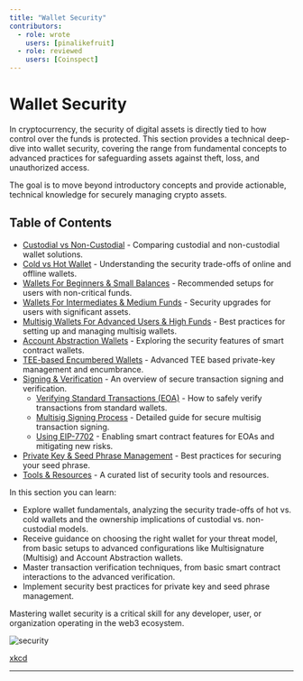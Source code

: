 ```yaml
---
title: "Wallet Security"
contributors:
  - role: wrote
    users: [pinalikefruit]
  - role: reviewed
    users: [Coinspect]
---
```



<TagProvider>
<TagFilter />

# Wallet Security

<TagList tags={frontmatter.tags} />
<AttributionList contributors={frontmatter.contributors} />

In cryptocurrency, the security of digital assets is directly tied to how control over the funds is protected. This
section provides a technical deep-dive into wallet security, covering the range from fundamental concepts to advanced
practices for safeguarding assets against theft, loss, and unauthorized access.

The goal is to move beyond introductory concepts and provide actionable, technical knowledge for securely managing
crypto assets.

## Table of Contents

- [Custodial vs Non-Custodial](/wallet-security/custodial-vs-non-custodial) - Comparing custodial and non-custodial
wallet solutions.
- [Cold vs Hot Wallet](/wallet-security/cold-vs-hot-wallet) - Understanding the security trade-offs of online and
offline wallets.
- [Wallets For Beginners & Small Balances](/wallet-security/for-beginners-&-small-balances) - Recommended setups for
users with non-critical funds.
- [Wallets For Intermediates & Medium Funds](/wallet-security/intermediates-&-medium-funds) - Security upgrades for
users with significant assets.
- [Multisig Wallets For Advanced Users & High Funds](/wallet-security/secure-multisig-best-practices) - Best practices
for setting up and managing multisig wallets.
- [Account Abstraction Wallets](/wallet-security/account-abstraction) - Exploring the security features of smart
contract wallets.
- [TEE-based Encumbered Wallets](/wallet-security/encumbered-wallets) - Advanced TEE based private-key management and encumbrance.
- [Signing & Verification](/wallet-security/signing-verification) - An overview of secure transaction signing and
verification.
  - [Verifying Standard Transactions (EOA)](/wallet-security/verifying-standard-transactions) - How to safely verify
transactions from standard wallets.
  - [Multisig Signing Process](/wallet-security/secure-multisig-signing-process) - Detailed guide for secure multisig
transaction signing.
  - [Using EIP-7702](/wallet-security/verifying-7702) -  Enabling smart contract features for EOAs and mitigating new
risks.
- [Private Key & Seed Phrase Management](/wallet-security/private-key-management) - Best practices for securing your
seed phrase.
- [Tools & Resources](/wallet-security/tools-&-resources) - A curated list of security tools and resources.

In this section you can learn:

- Explore wallet fundamentals, analyzing the security trade-offs of hot vs. cold wallets and the ownership implications
of custodial vs. non-custodial models.
- Receive guidance on choosing the right wallet for your threat model, from basic setups to advanced configurations like
 Multisignature (Multisig) and Account Abstraction wallets.
- Master transaction verification techniques, from basic smart contract interactions to the advanced verification.
- Implement security best practices for private key and seed phrase management.

Mastering wallet security is a critical skill for any developer, user, or organization operating in the web3 ecosystem.

![security](https://github.com/security-alliance/frameworks/assets/84518844/12e2cba3-f69e-4fde-85f1-8a235b9808af)

[xkcd](https://xkcd.com/538/)

---

</TagProvider>
<ContributeFooter />
